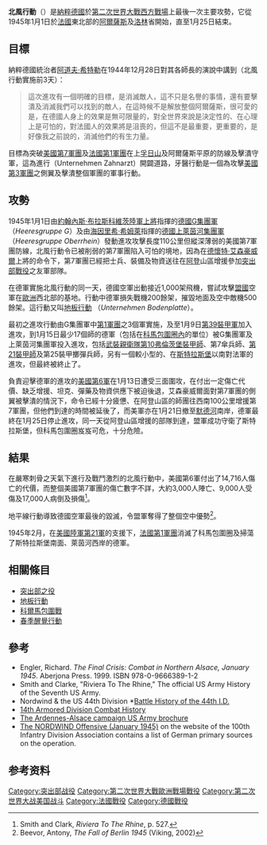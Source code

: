 {{Otheruses
|subject=[[納粹德國|納粹德國]]於[[第二次世界大戰|第二次世界大戰]]的最後一次主要攻勢
|other=德國-芬蘭海軍於1941年在[[波羅的海|波羅的海]]的聯合軍事行動
|北風行動 (1941年)
}}
{{FixBunching|beg}}
{{Infobox Military Conflict
|conflict=北風行動
|partof=[[第二次世界大戰|第二次世界大戰]][[西方戰線_(第二次世界大戰)|西方戰線]]
| image=[[File:German_counter_in_Alsace_Lorraine.jpg|300px]]
|caption=北風作戰
|date=1945年1月1日 – 1945年1月25日
|place=[[法國|法國]][[阿爾薩斯|阿爾薩斯]]及[[洛林_(省)|洛林]]
|result=法美聯軍勝利
|combatant1={{flagicon|France}} [[法蘭西共和國臨時政府|法國]]<br>[[File:US_flag_48_stars.svg|25px]] [[美國|美國]]
|combatant2=[[File:Flag_of_Germany_1933.svg|25px]] [[納粹德國|納粹德國]] 
|commander1={{flagicon|France}} [[让·德·拉特尔·德·塔西尼|让·德·拉特尔·德·塔西尼]]<br>[[File:US_flag_48_stars.svg|25px]] [[亞歷山大·帕奇|亞歷山大·帕奇]]
|commander2=[[File:Flag_of_Germany_1933.svg|25px]] [[約翰內斯·布拉斯科維茨|約翰內斯·布拉斯科維茨]]<br />[[File:Flag_of_Germany_1933.svg|25px]] [[漢斯·馮·溫克爾霍夫|漢斯·馮·溫克爾霍夫]]<br />[[File:Flag_of_Germany_1933.svg|25px]] [[海因里希·希姆萊|海因里希·希姆萊]]<br />[[File:Flag_of_Germany_1933.svg|25px]]  [[齊格弗里德·拉斯普|齊格弗里德·拉斯普]]
|strength1=[[法國第1集團軍|法國第1軍團]]<br>[[美國第7軍團|美國第7軍團]]
|strength2=[[德國第1軍團|德國第1軍團]]<br />[[德國第19軍團|德國第19軍團]]
|casualties1=43,716人傷亡
|casualties2=180,000人傷亡
}}
{{FixBunching|mid}}
{{Campaignbox 西方戰線}}
{{FixBunching|mid}}
{{Campaignbox Western Europe (1944-1945)}}
{{FixBunching|mid}}
{{Campaignbox 自由法國在第二次世界大戰期間的軍事行動}}
{{FixBunching|end}}

'''北風行動'''（{{lang-de|'''Unternehmen Nordwind'''}}）是[[納粹德國|納粹德國]]於[[第二次世界大戰|第二次世界大戰]][[西方戰線_(第二次世界大戰)|西方戰場]]上最後一次主要攻勢，它從1945年1月1日於[[法國|法國]]東北部的[[阿爾薩斯|阿爾薩斯]]及[[洛林_(省)|洛林]]省開始，直至1月25日結束。

== 目標 ==

納粹德國統治者[[阿道夫·希特勒|阿道夫·希特勒]]在1944年12月28日對其各師長的演說中講到（北風行動實施前3天）：

<blockquote>這次進攻有一個明確的目標，是消滅敵人，這不只是名譽的事情，還有要擊潰及消滅我們可以找到的敵人，在這時候不是解放整個阿爾薩斯，很可愛的是，在德國人身上的效果是無可限量的，對全世界來說是決定性的、在心理上是可怕的，對法國人的效果將是沮喪的，但這不是最重要，更重要的，是好像我之前說的，消滅他們的有生力量。</blockquote>

目標為突破[[美國第7軍團|美國第7軍團]]及[[法國第1集團軍|法國第1軍團]]在上[[孚日省|孚日山]]及阿爾薩斯平原的防線及擊潰守軍，這為進行{{tsl|en|Operation Zahnarzt|牙醫行動}}（Unternehmen Zahnarzt）開闢道路，牙醫行動是一個為攻擊[[美國第3軍團|美國第3軍團]]之側翼及擊潰整個軍團的軍事行動。

== 攻勢 ==

1945年1月1日由[[約翰內斯·布拉斯科維茨|約翰內斯·布拉斯科維茨]][[陸軍上將|陸軍上將]]指揮的[[德國G集團軍|德國G集團軍]] （''Heeresgruppe G''）及由[[海因里希·希姆萊|海因里希·希姆萊]]指揮的[[德國上萊茵河集團軍|德國上萊茵河集團軍]] （''Heeresgruppe Oberrhein''）發動進攻攻擊長度110公里但縱深薄弱的美國第7軍團防線，北風行動令已被削弱的第7軍團陷入可怕的境地，因為在[[德懷特·艾森豪威爾|德懷特·艾森豪威爾]]上將的命令下，第7軍團已經把士兵、裝備及物資送往在[[阿登|阿登]]山區增援參加[[突出部之役|突出部戰役]]之友軍部隊。

在德軍實施北風行動的同一天，德國空軍出動接近1,000架飛機，嘗試攻擊[[同盟國_(第二次世界大戰)|盟國]]空軍在[[歐洲|歐洲]]西北部的基地。行動中德軍損失戰機200餘架，摧毀地面及空中敵機500餘架。這行動又叫[[地板行動|地板行動]] （''Unternehmen Bodenplatte''）。

最初之進攻行動由G集團軍中[[德國第1軍團|第1軍團]]之3個軍實施，及至1月9日[[德國第39裝甲軍|第39裝甲軍]]加入進攻，到1月15日最少17個師的德軍（包括在[[科馬包圍戰|科馬包圍圈內]]的單位）被G集團軍及上萊茵河集團軍投入進攻，包括[[武裝親衛隊|武裝親衛隊]][[第十弗倫茨堡裝甲師|第10弗倫茨堡裝甲師]]、第7傘兵師、[[德軍第21裝甲師|第21裝甲師]]及第25裝甲擲彈兵師，另有一個較小型的、在[[斯特拉斯堡|斯特拉斯堡]]以南對法軍的進攻，但最終被終止了。

負責迎擊德軍的進攻的[[美國第6軍|美國第6軍]]在1月13日遭受三面圍攻，在付出一定傷亡代價、缺乏增援、坦克、彈藥及物資供應下被迫後退，艾森豪威爾面對第7軍團的側翼被擊潰的情況下，命令已經十分疲憊、在阿登山區的師團往西南100公里增援第7軍團，但他們到達的時間被延後了，而美軍亦在1月21日撤至[[默德河|默德河]]南岸，德軍最終在1月25日停止進攻，同一天從阿登山區增援的部隊到達，盟軍成功守衛了斯特拉斯堡，但科馬包圍圈岌岌可危，十分危險。

== 結果 ==
在嚴寒刺骨之天氣下進行及戰鬥激烈的北風行動中，美國第6軍付出了14,716人傷亡的代價，而整個美國第7軍團的傷亡數字不詳，大約3,000人陣亡、9,000人受傷及17,000人病倒及損傷<ref>Smith and Clark, ''Riviera To The Rhine'', p. 527.</ref>。

地平線行動導致德國空軍最後的毀滅，令盟軍奪得了整個空中優勢<ref>Beevor, Antony, ''The Fall of Berlin 1945'' (Viking, 2002)</ref>。

1945年2月，在[[美國陸軍第21軍|美國陸軍第21軍]]的支援下，[[法國第1集團軍|法國第1軍團]]消滅了科馬包圍圈及掃蕩了斯特拉斯堡南面、萊茵河西岸的德軍。

== 相關條目 ==
* [[突出部之役|突出部之役]]
* [[地板行動|地板行動]]
* [[科爾馬包圍戰|科爾馬包圍戰]]
* [[巴拉頓湖戰役|春季醒覺行動]]

== 參考 ==
* Engler, Richard. ''The Final Crisis: Combat in Northern Alsace, January 1945''. Aberjona Press. 1999. ISBN 978-0-9666389-1-2 
* Smith and Clarke, "Riviera To The Rhine,"  The official US Army History of the Seventh US Army.
* Nordwind & the US 44th Division *[https://web.archive.org/web/20050306042820/http://efour4ever.com/44thdivision/nordwind.html Battle History of the 44th I.D.]
* [https://web.archive.org/web/20101202140448/http://www.14tharmoreddivision.org/combat.htm  14th Armored Division Combat History]
* [http://www.army.mil/cmh/brochures/ardennes/aral.htm The Ardennes-Alsace campaign US Army brochure]{{Wayback|url=http://www.army.mil/cmh/brochures/ardennes/aral.htm |date=20071127020213 }}
* [https://web.archive.org/web/20190908044125/http://www.100thww2.org/aid/geraid.html The NORDWIND Offensive (January 1945)] on the website of the 100th Infantry Division Association contains a list of German primary sources on the operation.

== 参考资料 ==
{{reflist}}

{{World War II}}
{{Authority control}}
[[Category:突出部战役|Category:突出部战役]]
[[Category:第二次世界大戰歐洲戰場戰役|Category:第二次世界大戰歐洲戰場戰役]]
[[Category:第二次世界大战美国战斗|Category:第二次世界大战美国战斗]]
[[Category:法國戰役|Category:法國戰役]]
[[Category:德國戰役|Category:德國戰役]]
